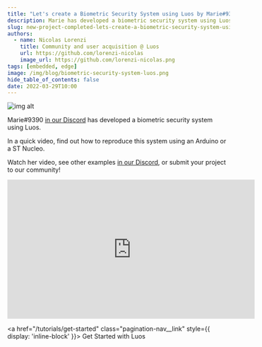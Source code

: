 ```yaml
---
title: "Let's create a Biometric Security System using Luos by Marie#9390"
description: Marie has developed a biometric security system using Luos.
slug: new-project-completed-lets-create-a-biometric-security-system-using-luos-by-marie-9390
authors:
  - name: Nicolas Lorenzi
    title: Community and user acquisition @ Luos
    url: https://github.com/lorenzi-nicolas
    image_url: https://github.com/lorenzi-nicolas.png
tags: [embedded, edge]
image: /img/blog/biometric-security-system-luos.png
hide_table_of_contents: false
date: 2022-03-29T10:00
---
```


![img alt](/img/blog/biometric-security-system-luos.png)

Marie#9390 <a rel="external nofollow" href="https://discord.gg/luos" target="_blank">in our Discord</a> has developed a biometric security system using Luos.

<!--truncate-->

In a quick video, find out how to reproduce this system using an Arduino or a ST Nucleo.

Watch her video, see other examples <a rel="external nofollow" href="https://discord.gg/luos" target="_blank">in our Discord</a>, or submit your project to our community!
<iframe width="560" height="315" src="https://www.youtube.com/embed/GTKc-dwlLMM" title="Let's create a Biometric Security System using Luos ! (Arduino Zero or Nucleo L432)" frameborder="0" allow="accelerometer; autoplay; clipboard-write; encrypted-media; gyroscope; picture-in-picture" allowfullscreen></iframe>

<a href="/tutorials/get-started" class="pagination-nav__link" style={{ display: 'inline-block' }}>
  Get Started with Luos
</a>
